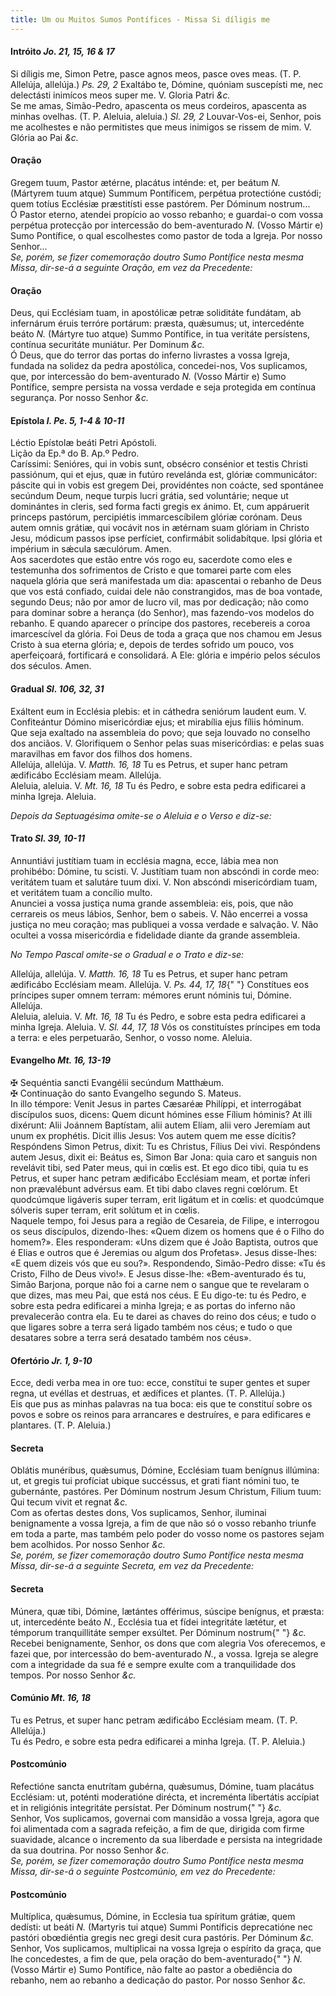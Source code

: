 ```yaml
---
title: Um ou Muitos Sumos Pontífices - Missa Si díligis me
---
```


<h4 class="text-center">
  Intróito <em>Jo. 21, 15, 16 & 17</em>
</h4>
<div class="container-fluid">
  <div class="row">
    <div class="col-6 dropcaps text-justify">
      Si díligis me, Simon Petre, pasce agnos meos, pasce oves meas. (T. P.
      Allelúja, allelúja.) <em>Ps. 29, 2</em> Exaltábo te, Dómine, quóniam
      suscepísti me, nec delectásti inimícos meos super me. V. Gloria Patri
      <em>&c.</em>
    </div>
    <div class="col-6 dropcaps text-justify">
      Se me amas, Simão-Pedro, apascenta os meus cordeiros, apascenta as minhas
      ovelhas. (T. P. Aleluia, aleluia.) <em>Sl. 29, 2</em> Louvar-Vos-ei,
      Senhor, pois me acolhestes e não permitistes que meus inimigos se rissem
      de mim. V. Glória ao Pai <em>&c.</em>
    </div>
  </div>
</div>

<h4 class="text-center">Oração</h4>
<div class="container-fluid">
  <div class="row">
    <div class="col-6 dropcaps text-justify">
      Gregem tuum, Pastor ætérne, placátus inténde: et, per beátum <em>N. </em>
      (Mártyrem tuum atque) Summum Pontíficem, perpétua protectióne custódi; quem
      totíus Ecclésiæ præstitísti esse pastórem. Per Dóminum nostrum...
    </div>
    <div class="col-6 dropcaps text-justify">
      Ó Pastor eterno, atendei propício ao vosso rebanho; e guardai-o com vossa
      perpétua protecção por intercessão do bem-aventurado <em>N. </em>(Vosso
      Mártir e) Sumo Pontífice, o qual escolhestes como pastor de toda a Igreja.
      Por nosso Senhor...
    </div>
  </div>
</div>

<em>
  Se, porém, se fizer comemoração doutro Sumo Pontífice nesta mesma Missa,
  dir-se-á a seguinte Oração, em vez da Precedente:
</em>

<h4 class="text-center">Oração</h4>
<div class="container-fluid">
  <div class="row">
    <div class="col-6 dropcaps text-justify">
      Deus, qui Ecclésiam tuam, in apostólicæ petræ soliditáte fundátam, ab
      infernárum éruis terróre portárum: præsta, quǽsumus; ut, intercedénte
      beáto <em>N. </em>(Mártyre tuo atque) Summo Pontífice, in tua veritáte
      persístens, contínua securitáte muniátur. Per Dominum <em>&c.</em>
    </div>
    <div class="col-6 dropcaps text-justify">
      Ó Deus, que do terror das portas do inferno livrastes a vossa Igreja,
      fundada na solidez da pedra apostólica, concedei-nos, Vos suplicamos, que,
      por intercessão do bem-aventurado <em>N. </em>(Vosso Mártir e) Sumo
      Pontífice, sempre persista na vossa verdade e seja protegida em contínua
      segurança. Por nosso Senhor <em>&c.</em>
    </div>
  </div>
</div>

<h4 class="text-center">
  Epístola <em>l. Pe. 5, 1-4 & 10-11</em>
</h4>
<div class="container-fluid">
  <div class="row">
    <div class="col-6 text-justify">Léctio Epístolæ beáti Petri Apóstoli.</div>
    <div class="col-6 text-justify">Lição da Ep.ª do B. Ap.º Pedro.</div>
    <div class="col-6 dropcaps text-justify">
      Caríssimi: Senióres, qui in vobis sunt, obsécro consénior et testis
      Christi passiónum, qui et ejus, quæ in futúro revelánda est, glóriæ
      communicátor: páscite qui in vobis est gregem Dei, providéntes non coácte,
      sed spontánee secúndum Deum, neque turpis lucri grátia, sed voluntárie;
      neque ut dominántes in cleris, sed forma facti gregis ex ánimo. Et, cum
      appáruerit princeps pastórum, percipiétis immarcescíbilem glóriæ corónam.
      Deus autem omnis grátiæ, qui vocávit nos in ætérnam suam glóriam in
      Christo Jesu, módicum passos ipse perfíciet, confirmábit solidabítque.
      Ipsi glória et impérium in sǽcula sæculórum. Amen.
    </div>
    <div class="col-6 dropcaps text-justify">
      Aos sacerdotes que estão entre vós rogo eu, sacerdote como eles e
      testemunha dos sofrimentos de Cristo e que tomarei parte com eles naquela
      glória que será manifestada um dia: apascentai o rebanho de Deus que vos
      está confiado, cuidai dele não constrangidos, mas de boa vontade, segundo
      Deus; não por amor de lucro vil, mas por dedicação; não como para dominar
      sobre a herança (do Senhor), mas fazendo-vos modelos do rebanho. E quando
      aparecer o príncipe dos pastores, recebereis a coroa imarcescível da
      glória. Foi Deus de toda a graça que nos chamou em Jesus Cristo à sua
      eterna glória; e, depois de terdes sofrido um pouco, vos aperfeiçoará,
      fortificará e consolidará. A Ele: glória e império pelos séculos dos
      séculos. Amen.
    </div>
  </div>
</div>

<h4 class="text-center">
  Gradual <em>Sl. 106, 32, 31</em>
</h4>
<div class="container-fluid">
  <div class="row">
    <div class="col-6 dropcaps text-justify">
      Exáltent eum in Ecclésia plebis: et in cáthedra seniórum laudent eum. V.
      Confiteántur Dómino misericórdiæ ejus; et mirabília ejus fíliis hóminum.
    </div>
    <div class="col-6 dropcaps text-justify">
      Que seja exaltado na assembleia do povo; que seja louvado no conselho dos
      anciãos. V. Glorifiquem o Senhor pelas suas misericórdias: e pelas suas
      maravilhas em favor dos filhos dos homens.
    </div>
    <div class="col-6 text-justify">
      Allelúja, allelúja. V. <em>Matth. 16, 18</em> Tu es Petrus, et super hanc
      petram ædificábo Ecclésiam meam. Allelúja.
    </div>
    <div class="col-6 text-justify">
      Aleluia, aleluia. V. <em>Mt. 16, 18</em> Tu és Pedro, e sobre esta pedra
      edificarei a minha Igreja. Aleluia.
    </div>
  </div>
</div>

<em>Depois da Septuagésima omite-se o Aleluia e o Verso e diz-se:</em>

<h4 class="text-center">
  Trato <em>Sl. 39, 10-11</em>
</h4>
<div class="container-fluid">
  <div class="row">
    <div class="col-6 dropcaps text-justify">
      Annuntiávi justítiam tuam in ecclésia magna, ecce, lábia mea non
      prohibébo: Dómine, tu scisti. V. Justítiam tuam non abscóndi in corde meo:
      veritátem tuam et salutáre tuum dixi. V. Non abscóndi misericórdiam tuam,
      et veritátem tuam a concílio multo.
    </div>
    <div class="col-6 dropcaps text-justify">
      Anunciei a vossa justiça numa grande assembleia: eis, pois, que não
      cerrareis os meus lábios, Senhor, bem o sabeis. V. Não encerrei a vossa
      justiça no meu coração; mas publiquei a vossa verdade e salvação. V. Não
      ocultei a vossa misericórdia e fidelidade diante da grande assembleia.
    </div>
  </div>
</div>

<em>No Tempo Pascal omite-se o Gradual e o Trato e diz-se:</em>

<div class="container-fluid">
  <div class="row">
    <div class="col-6 text-justify">
      Allelúja, allelúja. V. <em>Matth. 16, 18</em> Tu es Petrus, et super hanc
      petram ædificábo Ecclésiam meam. Allelúja. V. <em>Ps. 44, 17, 18</em>{" "}
      Constítues eos príncipes super omnem terram: mémores erunt nóminis tui,
      Dómine. Allelúja.
    </div>
    <div class="col-6 text-justify">
      Aleluia, aleluia. V. <em>Mt. 16, 18</em> Tu és Pedro, e sobre esta pedra
      edificarei a minha Igreja. Aleluia. V. <em>Sl. 44, 17, 18</em> Vós os
      constituístes príncipes em toda a terra: e eles perpetuarão, Senhor, o
      vosso nome. Aleluia.
    </div>
  </div>
</div>

<h4 class="text-center">
  Evangelho <em>Mt. 16, 13-19</em>
</h4>
<div class="container-fluid">
  <div class="row">
    <div class="col-6 text-justify">
      <span class="text-danger">&#10016;</span> Sequéntia sancti Evangélii
      secúndum Matthǽum.
    </div>
    <div class="col-6 text-justify">
      <span class="text-danger">&#10016;</span> Continuação do santo Evangelho
      segundo S. Mateus.
    </div>
    <div class="col-6 dropcaps text-justify">
      In illo témpore: Venit Jesus in partes Cæsaréæ Philíppi, et interrogábat
      discípulos suos, dicens: Quem dicunt hómines esse Fílium hóminis? At illi
      dixérunt: Alii Joánnem Baptístam, alii autem Elíam, alii vero Jeremíam aut
      unum ex prophétis. Dicit illis Jesus: Vos autem quem me esse dícitis?
      Respóndens Simon Petrus, dixit: Tu es Christus, Fílius Dei vivi.
      Respóndens autem Jesus, dixit ei: Beátus es, Simon Bar Jona: quia caro et
      sanguis non revelávit tibi, sed Pater meus, qui in cœlis est. Et ego dico
      tibi, quia tu es Petrus, et super hanc petram ædificábo Ecclésiam meam, et
      portæ ínferi non prævalébunt advérsus eam. Et tibi dabo claves regni
      cœlórum. Et quodcúmque ligáveris super terram, erit ligátum et in cœlis:
      et quodcúmque sólveris super terram, erit solútum et in cœlis.
    </div>
    <div class="col-6 dropcaps text-justify">
      Naquele tempo, foi Jesus para a região de Cesareia, de Filipe, e
      interrogou os seus discípulos, dizendo-lhes: «Quem dizem os homens que é o
      Filho do homem?». Eles responderam: «Uns dizem que é João Baptista, outros
      que é Elias e outros que é Jeremias ou algum dos Profetas». Jesus
      disse-lhes: «E quem dizeis vós que eu sou?». Respondendo, Simão-Pedro
      disse: «Tu és Cristo, Filho de Deus vivo!». E Jesus disse-lhe:
      «Bem-aventurado és tu, Simão Barjona, porque não foi a carne nem o sangue
      que te revelaram o que dizes, mas meu Pai, que está nos céus. E Eu
      digo-te: tu és Pedro, e sobre esta pedra edificarei a minha Igreja; e as
      portas do inferno não prevalecerão contra ela. Eu te darei as chaves do
      reino dos céus; e tudo o que ligares sobre a terra será ligado também nos
      céus; e tudo o que desatares sobre a terra será desatado também nos céus».
    </div>
  </div>
</div>

<h4 class="text-center">
  Ofertório <em>Jr. 1, 9-10</em>
</h4>
<div class="container-fluid">
  <div class="row">
    <div class="col-6 dropcaps text-justify">
      Ecce, dedi verba mea in ore tuo: ecce, constítui te super gentes et super
      regna, ut evéllas et destruas, et ædífices et plantes. (T. P. Allelúja.)
    </div>
    <div class="col-6 dropcaps text-justify">
      Eis que pus as minhas palavras na tua boca: eis que te constituí sobre os
      povos e sobre os reinos para arrancares e destruíres, e para edificares e
      plantares. (T. P. Aleluia.)
    </div>
  </div>
</div>

<h4 class="text-center">Secreta</h4>
<div class="container-fluid">
  <div class="row">
    <div class="col-6 dropcaps text-justify">
      Oblátis munéribus, quǽsumus, Dómine, Ecclésiam tuam benígnus illúmina: ut,
      et gregis tui profíciat ubique succéssus, et grati fiant nómini tuo, te
      gubernánte, pastóres. Per Dóminum nostrum Jesum Christum, Fílium tuum: Qui
      tecum vivit et regnat <em>&c.</em>
    </div>
    <div class="col-6 dropcaps text-justify">
      Com as ofertas destes dons, Vos suplicamos, Senhor, iluminai benignamente
      a vossa Igreja, a fim de que não só o vosso rebanho triunfe em toda a
      parte, mas também pelo poder do vosso nome os pastores sejam bem
      acolhidos. Por nosso Senhor <em>&c.</em>
    </div>
  </div>
</div>

<em>
  Se, porém, se fizer comemoração doutro Sumo Pontífice nesta mesma Missa,
  dir-se-á a seguinte Secreta, em vez da Precedente:
</em>

<h4 class="text-center">Secreta</h4>
<div class="container-fluid">
  <div class="row">
    <div class="col-6 dropcaps text-justify">
      Múnera, quæ tibi, Dómine, lætántes offérimus, súscipe benígnus, et præsta:
      ut, intercedénte beáto <em>N.</em>, Ecclésia tua et fídei integritáte
      lætétur, et témporum tranquillitáte semper exsúltet. Per Dóminum nostrum{" "}
      <em>&c.</em>
    </div>
    <div class="col-6 dropcaps text-justify">
      Recebei benignamente, Senhor, os dons que com alegria Vos oferecemos, e
      fazei que, por intercessão do bem-aventurado <em>N.</em>, a vossa. Igreja
      se alegre com a integridade da sua fé e sempre exulte com a tranquilidade
      dos tempos. Por nosso Senhor <em>&c.</em>
    </div>
  </div>
</div>

<h4 class="text-center">
  Comúnio <em>Mt. 16, 18</em>
</h4>
<div class="container-fluid">
  <div class="row">
    <div class="col-6 dropcaps text-justify">
      Tu es Petrus, et super hanc petram ædificábo Ecclésiam meam. (T. P.
      Allelúja.)
    </div>
    <div class="col-6 dropcaps text-justify">
      Tu és Pedro, e sobre esta pedra edificarei a minha Igreja. (T. P.
      Aleluia.)
    </div>
  </div>
</div>

<h4 class="text-center">Postcomúnio</h4>
<div class="container-fluid">
  <div class="row">
    <div class="col-6 dropcaps text-justify">
      Refectióne sancta enutrítam gubérna, quǽsumus, Dómine, tuam placátus
      Ecclésiam: ut, poténti moderatióne dirécta, et increménta libertátis
      accípiat et in religiónis integritáte persístat. Per Dóminum nostrum{" "}
      <em>&c.</em>
    </div>
    <div class="col-6 dropcaps text-justify">
      Senhor, Vos suplicamos, governai com mansidão a vossa Igreja, agora que
      foi alimentada com a sagrada refeição, a fim de que, dirigida com firme
      suavidade, alcance o incremento da sua liberdade e persista na integridade
      da sua doutrina. Por nosso Senhor <em>&c.</em>
    </div>
  </div>
</div>

<em>
  Se, porém, se fizer comemoração doutro Sumo Pontífice nesta mesma Missa,
  dir-se-á o seguinte Postcomúnio, em vez do Precedente:
</em>

<h4 class="text-center">Postcomúnio</h4>
<div class="container-fluid">
  <div class="row">
    <div class="col-6 dropcaps text-justify">
      Multíplica, quǽsumus, Dómine, in Ecclesia tua spíritum grátiæ, quem
      dedísti: ut beáti <em>N. </em>(Martyris tui atque) Summi Pontíficis
      deprecatióne nec pastóri obœdiéntia gregis nec gregi desit cura pastóris.
      Per Dóminum <em>&c.</em>
    </div>
    <div class="col-6 dropcaps text-justify">
      Senhor, Vos suplicamos, multiplicai na vossa Igreja o espírito da graça,
      que lhe concedestes, a fim de que, pela oração do bem-aventurado{" "}
      <em>N. </em>(Vosso Mártir e) Sumo Pontífice, não falte ao pastor a
      obediência do rebanho, nem ao rebanho a dedicação do pastor. Por nosso
      Senhor <em>&c.</em>
    </div>
  </div>
</div>

